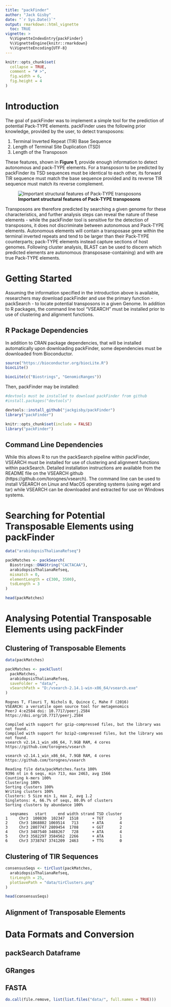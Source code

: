 ```yaml
---
title: "packFinder"
author: "Jack Gisby"
date: "`r Sys.Date()`" 
output: rmarkdown::html_vignette
  toc: TRUE
vignette: >
  %\VignetteIndexEntry{packFinder}
  %\VignetteEngine{knitr::rmarkdown}
  %\VignetteEncoding{UTF-8}
---
```



```r
knitr::opts_chunk$set(
  collapse = TRUE,
  comment = "# >",
  fig.width = 6,
  fig.height = 4
)
```


# Introduction
The goal of packFinder was to implement a simple tool for the prediction of potential Pack-TYPE elements. packFinder uses the following prior knowledge, provided by the user, to detect transposons:


1. Terminal Inverted Repeat (TIR) Base Sequence
2. Length of Terminal Site Duplication (TSD)
3. Length of the Transposon


These features, shown in __Figure 1__, provide enough information to detect autonomous and pack-TYPE elements. For a transposon to be predicted by packFinder its TSD sequences must be identical to each other, its forward TIR sequence must match the base sequence provided and its reverse TIR sequence must match its reverse complement.


![**Important structural features of Pack-TYPE transposons**](tirSeq.jpg)


Transposons are therefore predicted by searching a given genome for these characteristics, and further analysis steps can reveal the nature of these elements - while the packFinder tool is sensitive for the detection of transposons, it does not discriminate between autonomous and Pack-TYPE elements. Autonomous elements will contain a transposase gene within the terminal inverted repeats and tend to be larger than their Pack-TYPE counterparts; pack-TYPE elements instead capture sections of host genomes. Following cluster analysis, BLAST can be used to discern which predicted elements are autonomous (transposase-containing) and with are true Pack-TYPE elements.


# Getting Started
Assuming the information specified in the introduction above is available, researchers may download packFinder and use the primary function - packSearch - to locate potential transposons in a given Genome. In addition to R packages, the command line tool "VSEARCH" must be installed prior to use of clustering and alignment functions.

## R Package Dependencies
In addition to CRAN package dependencies, that will be installed automatically upon downloading packFinder, some dependencies must be downloaded from Bioconductor. 

```r
source("https://bioconductor.org/biocLite.R")
biocLite()

biocLite(c("Biostrings", "GenomicRanges"))
```

Then, packFinder may be installed:

```r
#devtools must be installed to download packFinder from github
#install.packages("devtools")

devtools::install_github("jackgisby/packFinder")
library("packFinder")
```
```r
knitr::opts_chunk$set(include = FALSE)
library("packFinder")
```

## Command Line Dependencies
While this allows R to run the packSearch pipeline within packFinder, VSEARCH must be installed for use of clustering and alignment functions within packSearch. Detailed installation instructions are available from the README file on the VSEARCH github (https://github.com/torognes/vsearch). The command line can be used to install VSEARCH on Linux and MacOS operating systems (using wget and tar) while VSEARCH can be downloaded and extracted for use on Windows systems.

# Searching for Potential Transposable Elements using packFinder


```r
data("arabidopsisThalianaRefseq")

packMatches <- packSearch(
  Biostrings::DNAString("CACTACAA"),
  arabidopsisThalianaRefseq,
  mismatch = 0,
  elementLength = c(300, 3500),
  tsdLength = 3
)

head(packMatches)
```



# Analysing Potential Transposable Elements using packFinder
## Clustering of Transposable Elements
```r
data(packMatches)
```
```r
packMatches <- packClust(
  packMatches,
  arabidopsisThalianaRefseq,
  saveFolder = "data/",
  vSearchPath = "D:/vsearch-2.14.1-win-x86_64/vsearch.exe"
)
```
```{}
Rognes T, Flouri T, Nichols B, Quince C, Mahe F (2016)
VSEARCH: a versatile open source tool for metagenomics
PeerJ 4:e2584 doi: 10.7717/peerj.2584 https://doi.org/10.7717/peerj.2584

Compiled with support for gzip-compressed files, but the library was not found.
Compiled with support for bzip2-compressed files, but the library was not found.
vsearch v2.14.1_win_x86_64, 7.9GB RAM, 4 cores
https://github.com/torognes/vsearch

vsearch v2.14.1_win_x86_64, 7.9GB RAM, 4 cores
https://github.com/torognes/vsearch

Reading file data/packMatches.fasta 100%
9396 nt in 6 seqs, min 713, max 2463, avg 1566
Counting k-mers 100%
Clustering 100%
Sorting clusters 100%
Writing clusters 100%
Clusters: 5 Size min 1, max 2, avg 1.2
Singletons: 4, 66.7% of seqs, 80.0% of clusters
Sorting clusters by abundance 100%

  seqnames   start     end width strand TSD cluster
1     Chr3  100830  102347  1518      + TGT       3
2     Chr3 1068802 1069514   713      + ATA       4
3     Chr3 2807747 2809454  1708      + GGT       2
4     Chr3 3487540 3488267   728      + ATA       4
5     Chr3 3582297 3584562  2266      + ATA       1
6     Chr3 3738747 3741209  2463      + TTG       0
```

## Clustering of TIR Sequences
```r
consensusSeqs <- tirClust(packMatches,
  arabidopsisThalianaRefseq,
  tirLength = 25,
  plotSavePath = "data/tirClusters.png"
)

head(consensusSeqs)
```

## Alignment of Transposable Elements

# Data Formats and Conversion
## packSearch Dataframe

## GRanges

## FASTA

```r
do.call(file.remove, list(list.files("data/", full.names = TRUE)))
```